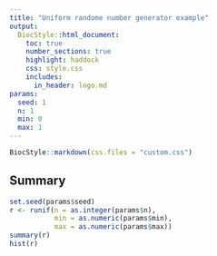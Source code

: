 ```yaml
---
title: "Uniform randome number generator example"
output:
  BiocStyle::html_document:
    toc: true
    number_sections: true
    highlight: haddock
    css: style.css
    includes:
      in_header: logo.md
params:
  seed: 1
  n: 1
  min: 0
  max: 1
---
```


```r
BiocStyle::markdown(css.files = "custom.css")
```


## Summary
```r
set.seed(params$seed)
r <- runif(n = as.integer(params$n), 
           min = as.numeric(params$min), 
           max = as.numeric(params$max))
summary(r)
hist(r)
```

